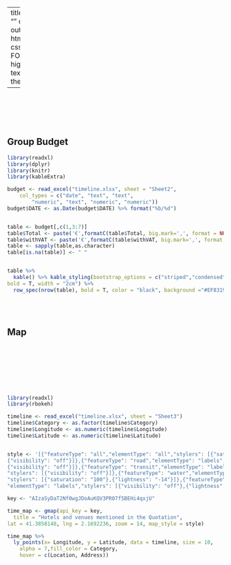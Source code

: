 
---
title: ""
author: ""
date: ''
output:
  html_document:
    css: FORMATO2.css
    highlight: textmate
    theme: cosmo
  
---

<script> 
    $(document).ready(function() { 
    $head = $('#header'); 
    $head.prepend('<A href = https://www.cuttingedge-events.com><img src ="LOGO.png" width="150" vspace="50" align="right"></A>') 
    }); 
</script> 

<br /><br /><br /><br />

## Group Budget

```{r echo=FALSE, message=FALSE, warning=FALSE}

library(readxl)
library(dplyr)
library(knitr)
library(kableExtra)

budget <- read_excel("timeline.xlsx", sheet = "Sheet2", 
    col_types = c("date", "text", "text", 
        "numeric", "text", "numeric", "numeric"))
budget$DATE <- as.Date(budget$DATE) %>% format("%b/%d")


table <- budget[,c(1,3:7)] 
table$Total <- paste('€',formatC(table$Total, big.mark=',', format = NULL ))
table$withVAT <- paste('€',formatC(table$withVAT, big.mark=',', format = NULL ))
table <- sapply(table,as.character)
table[is.na(table)] <- " "


table %>%  
  kable() %>% kable_styling(bootstrap_options = c("striped","condensed","responsive"),font_size = 10, fixed_thead = list(enabled=T, background="#EF8319")) %>% column_spec(6, 
bold = T, width = "2cm") %>% 
  row_spec(nrow(table), bold = T, color = "black", background ="#EF8319")


```

<br /><br />

## Map

<br /><br /><br /><br /><br /><br />


```{r echo=FALSE, warning=FALSE, message=FALSE}

library(readxl)
library(rbokeh)

timeline <- read_excel("timeline.xlsx", sheet = "Sheet3")
timeline$Category <- as.factor(timeline$Category)
timeline$Longitude <- as.numeric(timeline$Longitude)
timeline$Latitude <- as.numeric(timeline$Latitude)


style <- '[{"featureType": "all","elementType": "all","stylers": [{"saturation": "32"},{"lightness": "-3"},{"visibility": "on"},{"weight": "1.18"}]},{"featureType": "administrative","elementType": "labels","stylers": [{"visibility": "off"}]},{"featureType": "landscape","elementType": "labels","stylers": [{"visibility": "off"}]},{"featureType": "landscape.man_made","elementType": "all","stylers": [{"saturation": "-70"},{"lightness": "14"}]},{"featureType": "poi","elementType": "labels","stylers": [
{"visibility": "off"}]},{"featureType": "road","elementType": "labels","stylers": [
{"visibility": "off"}]},{"featureType": "transit","elementType": "labels",
"stylers": [{"visibility": "off"}]},{"featureType": "water","elementType": "all",
"stylers": [{"saturation": "100"},{"lightness": "-14"}]},{"featureType": "water",
"elementType": "labels","stylers": [{"visibility": "off"},{"lightness": "12"}]}]'

key <- "AIzaSyDaT2Nf0wgJDoAuKQV3PR07f5BEHi4qxjU"

time_map <- gmap(api_key = key,
  title = "Hotels and venues mentioned in the Quotation",
lat = 41.3858148, lng = 2.1692236, zoom = 14, map_style = style)

time_map %>% 
  ly_points(x= Longitude, y = Latitude, data = timeline, size = 10,
    alpha = 7,fill_color = Category, 
    hover = c(Location, Address)) 

```


